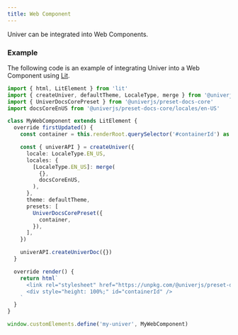 ```yaml
---
title: Web Component
---
```


Univer can be integrated into Web Components.

### Example

The following code is an example of integrating Univer into a Web Component using [Lit](https://lit.dev).

```typescript
import { html, LitElement } from 'lit'
import { createUniver, defaultTheme, LocaleType, merge } from '@univerjs/presets'
import { UniverDocsCorePreset } from '@univerjs/preset-docs-core'
import docsCoreEnUS from '@univerjs/preset-docs-core/locales/en-US'

class MyWebComponent extends LitElement {
  override firstUpdated() {
    const container = this.renderRoot.querySelector('#containerId') as HTMLDivElement

    const { univerAPI } = createUniver({
      locale: LocaleType.EN_US,
      locales: {
        [LocaleType.EN_US]: merge(
          {},
          docsCoreEnUS,
        ),
      },
      theme: defaultTheme,
      presets: [
        UniverDocsCorePreset({
          container,
        }),
      ],
    })

    univerAPI.createUniverDoc({})
  }

  override render() {
    return html`
      <link rel="stylesheet" href="https://unpkg.com/@univerjs/preset-docs-core/lib/index.css">
      <div style="height: 100%;" id="containerId" />
    `
  }
}

window.customElements.define('my-univer', MyWebComponent)
```
